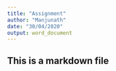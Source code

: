 ```yaml
---
title: "Assignment"
author: "Manjunath"
date: "30/04/2020"
output: word_document
---
```




## This is a markdown file

